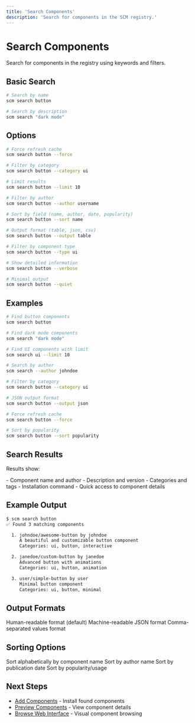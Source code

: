 ```yaml
---
title: 'Search Components'
description: 'Search for components in the SCM registry.'
---
```


# Search Components

Search for components in the registry using keywords and filters.

## Basic Search

```bash
# Search by name
scm search button

# Search by description
scm search "dark mode"
```

## Options

```bash
# Force refresh cache
scm search button --force

# Filter by category
scm search button --category ui

# Limit results
scm search button --limit 10

# Filter by author
scm search button --author username

# Sort by field (name, author, date, popularity)
scm search button --sort name

# Output format (table, json, csv)
scm search button --output table

# Filter by component type
scm search button --type ui

# Show detailed information
scm search button --verbose

# Minimal output
scm search button --quiet
```

## Examples

```bash
# Find button components
scm search button

# Find dark mode components
scm search "dark mode"

# Find UI components with limit
scm search ui --limit 10

# Search by author
scm search --author johndoe

# Filter by category
scm search button --category ui

# JSON output format
scm search button --output json

# Force refresh cache
scm search button --force

# Sort by popularity
scm search button --sort popularity
```

## Search Results

Results show:

<CardGroup cols={2}>
  <Card title="Component Info">
    - Component name and author
    - Description and version
    - Categories and tags
  </Card>
  <Card title="Installation">
    - Installation command
    - Quick access to component details
  </Card>
</CardGroup>

## Example Output

```bash
$ scm search button
✅ Found 3 matching components

  1. johndoe/awesome-button by johndoe
     A beautiful and customizable button component
     Categories: ui, button, interactive

  2. janedoe/custom-button by janedoe
     Advanced button with animations
     Categories: ui, button, animation

  3. user/simple-button by user
     Minimal button component
     Categories: ui, button, minimal
```

## Output Formats

<CardGroup cols={3}>
  <Card title="Table">
    Human-readable format (default)
  </Card>
  <Card title="JSON">
    Machine-readable JSON format
  </Card>
  <Card title="CSV">
    Comma-separated values format
  </Card>
</CardGroup>

## Sorting Options

<CardGroup cols={2}>
  <Card title="name">
    Sort alphabetically by component name
  </Card>
  <Card title="author">
    Sort by author name
  </Card>
  <Card title="date">
    Sort by publication date
  </Card>
  <Card title="popularity">
    Sort by popularity/usage
  </Card>
</CardGroup>

## Next Steps

- [Add Components](/cli/add) - Install found components
- [Preview Components](/cli/preview) - View component details
- [Browse Web Interface](/web/browsing) - Visual component browsing 
